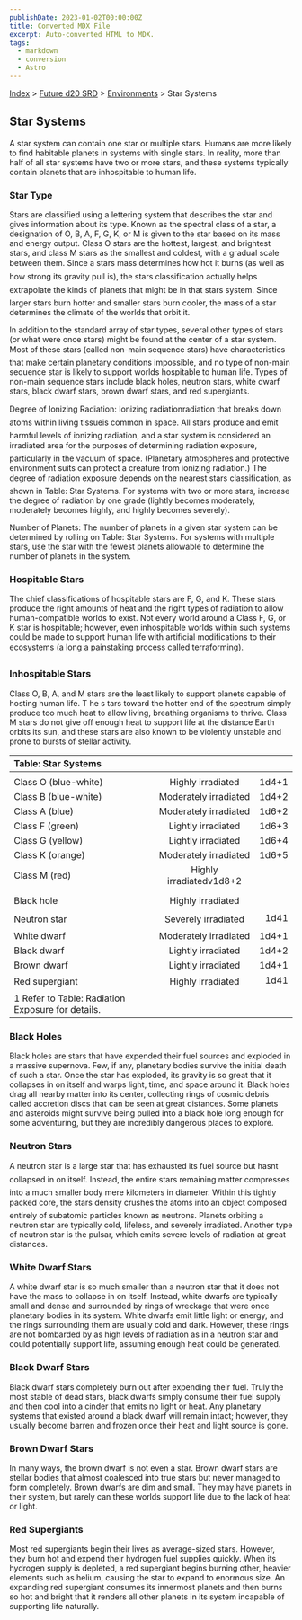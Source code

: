 ```yaml
---
publishDate: 2023-01-02T00:00:00Z
title: Converted MDX File
excerpt: Auto-converted HTML to MDX.
tags:
  - markdown
  - conversion
  - Astro
---
```






[Index](-index) > [Future d20 SRD](future-d20-srd-index) > [Environments](future-d20-srd-environments-index) > Star Systems




## Star Systems


A star system can contain one star or multiple stars. Humans are more likely to find habitable planets in systems with single stars. In reality, more than half of all star systems have two or more stars, and these systems typically contain planets that are inhospitable to human life.


### Star Type


Stars are classified using a lettering system that describes the star and gives information about its type. Known as the spectral class of a star, a designation of O, B, A, F, G, K, or M is given to the star based on its mass and energy output. Class O stars are the hottest, largest, and brightest stars, and class M stars as the smallest and coldest, with a gradual scale between them. Since a stars mass determines how hot it burns (as well as how strong its gravity pull is), the stars classification actually helps extrapolate the kinds of planets that might be in that stars system. Since larger stars burn hotter and smaller stars burn cooler, the mass of a star determines the climate of the worlds that orbit it.


In addition to the standard array of star types, several other types of stars (or what were once stars) might be found at the center of a star system. Most of these stars (called non-main sequence stars) have characteristics that make certain planetary conditions impossible, and no type of non-main sequence star is likely to support worlds hospitable to human life. Types of non-main sequence stars include black holes, neutron stars, white dwarf stars, black dwarf stars, brown dwarf stars, and red supergiants.


Degree of Ionizing Radiation: Ionizing radiationradiation that breaks down atoms within living tissueis common in space. All stars produce and emit harmful levels of ionizing radiation, and a star system is considered an irradiated area for the purposes of determining radiation exposure, particularly in the vacuum of space. (Planetary atmospheres and protective environment suits can protect a creature from ionizing radiation.) The degree of radiation exposure depends on the nearest stars classification, as shown in Table: Star Systems. For systems with two or more stars, increase the degree of radiation by one grade (lightly becomes moderately, moderately becomes highly, and highly becomes severely).


Number of Planets: The number of planets in a given star system can be determined by rolling on Table: Star Systems. For systems with multiple stars, use the star with the fewest planets allowable to determine the number of planets in the system.


### Hospitable Stars


The chief classifications of hospitable stars are F, G, and K. These stars produce the right amounts of heat and the right types of radiation to allow human-compatible worlds to exist. Not every world around a Class F, G, or K star is hospitable; however, even inhospitable worlds within such systems could be made to support human life with artificial modifications to their ecosystems (a long a painstaking process called terraforming).


### Inhospitable Stars


Class O, B, A, and M stars are the least likely to support planets capable of hosting human life. T he s tars toward the hotter end of the spectrum simply produce too much heat to allow living, breathing organisms to thrive. Class M stars do not give off enough heat to support life at the distance Earth orbits its sun, and these stars are also known to be violently unstable and prone to bursts of stellar activity.


| Table: Star Systems |  |  |
| :--------------------- | :--: | --: |
|  |  |  |
| Class O (blue-white) | Highly irradiated | 1d4+1 |
| Class B (blue-white) | Moderately irradiated | 1d4+2 |
| Class A (blue) | Moderately irradiated | 1d6+2 |
| Class F (green) | Lightly irradiated | 1d6+3 |
| Class G (yellow) | Lightly irradiated | 1d6+4 |
| Class K (orange) | Moderately irradiated | 1d6+5 |
| Class M (red) | Highly irradiatedv1d8+2 |  |
|  |  |  |
| Black hole | Highly irradiated |  |
| Neutron star | Severely irradiated | 1d41 |
| White dwarf | Moderately irradiated | 1d4+1 |
| Black dwarf | Lightly irradiated | 1d4+2 |
| Brown dwarf | Lightly irradiated | 1d4+1 |
| Red supergiant | Highly irradiated | 1d41 |
| 1 Refer to Table: Radiation Exposure for details. |  |  |



### Black Holes


Black holes are stars that have expended their fuel sources and exploded in a massive supernova. Few, if any, planetary bodies survive the initial death of such a star. Once the star has exploded, its gravity is so great that it collapses in on itself and warps light, time, and space around it. Black holes drag all nearby matter into its center, collecting rings of cosmic debris called accretion discs that can be seen at great distances. Some planets and asteroids might survive being pulled into a black hole long enough for some adventuring, but they are incredibly dangerous places to explore.


### Neutron Stars


A neutron star is a large star that has exhausted its fuel source but hasnt collapsed in on itself. Instead, the entire stars remaining matter compresses into a much smaller body mere kilometers in diameter. Within this tightly packed core, the stars density crushes the atoms into an object composed entirely of subatomic particles known as neutrons. Planets orbiting a neutron star are typically cold, lifeless, and severely irradiated. Another type of neutron star is the pulsar, which emits severe levels of radiation at great distances.


### White Dwarf Stars


A white dwarf star is so much smaller than a neutron star that it does not have the mass to collapse in on itself. Instead, white dwarfs are typically small and dense and surrounded by rings of wreckage that were once planetary bodies in its system. White dwarfs emit little light or energy, and the rings surrounding them are usually cold and dark. However, these rings are not bombarded by as high levels of radiation as in a neutron star and could potentially support life, assuming enough heat could be generated.


### Black Dwarf Stars


Black dwarf stars completely burn out after expending their fuel. Truly the most stable of dead stars, black dwarfs simply consume their fuel supply and then cool into a cinder that emits no light or heat. Any planetary systems that existed around a black dwarf will remain intact; however, they usually become barren and frozen once their heat and light source is gone.


### Brown Dwarf Stars


In many ways, the brown dwarf is not even a star. Brown dwarf stars are stellar bodies that almost coalesced into true stars but never managed to form completely. Brown dwarfs are dim and small. They may have planets in their system, but rarely can these worlds support life due to the lack of heat or light.


### Red Supergiants


Most red supergiants begin their lives as average-sized stars. However, they burn hot and expend their hydrogen fuel supplies quickly. When its hydrogen supply is depleted, a red supergiant begins burning other, heavier elements such as helium, causing the star to expand to enormous size. An expanding red supergiant consumes its innermost planets and then burns so hot and bright that it renders all other planets in its system incapable of supporting life naturally.



